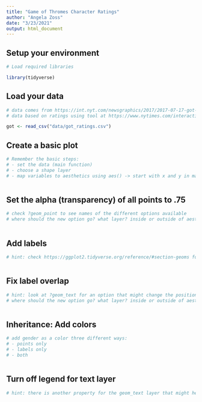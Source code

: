 ```yaml
---
title: "Game of Thromes Character Ratings"
author: "Angela Zoss"
date: "3/23/2021"
output: html_document
---
```


## Setup your environment

```r

# Load required libraries

library(tidyverse)

```

## Load your data

```r

# data comes from https://int.nyt.com/newsgraphics/2017/2017-07-17-got-matrix/mean.json
# data based on ratings using tool at https://www.nytimes.com/interactive/2017/08/09/upshot/game-of-thrones-chart.html

got <- read_csv("data/got_ratings.csv")

```

## Create a basic plot

```r

# Remember the basic steps:
# - set the data (main function)
# - choose a shape layer
# - map variables to aesthetics using aes() -> start with x and y in main function



```

## Set the alpha (transparency) of all points to .75

```r

# check ?geom_point to see names of the different options available
# where should the new option go? what layer? inside or outside of aesthetics?



```

## Add labels

```r

# hint: check https://ggplot2.tidyverse.org/reference/#section-geoms for all geom options



```

## Fix label overlap

```r

# hint: look at ?geom_text for an option that might change the position slightly
# where should the new option go? what layer? inside or outside of aesthetics?



```

## Inheritance: Add colors

```r

# add gender as a color three different ways:
# - points only
# - labels only
# - both



```

## Turn off legend for text layer

```r

# hint: there is another property for the geom_text layer that might help



```

